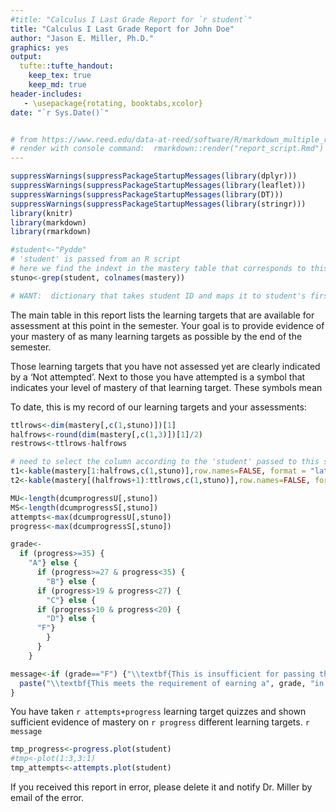 ```yaml
---
#title: "Calculus I Last Grade Report for `r student`"
title: "Calculus I Last Grade Report for John Doe"
author: "Jason E. Miller, Ph.D."
graphics: yes
output: 
  tufte::tufte_handout:
    keep_tex: true
    keep_md: true
header-includes:
   - \usepackage{rotating, booktabs,xcolor}
date: "`r Sys.Date()`"


# from https://www.reed.edu/data-at-reed/software/R/markdown_multiple_reports.html
# render with console command:  rmarkdown::render("report_script.Rmd")
---
```


```r
suppressWarnings(suppressPackageStartupMessages(library(dplyr)))
suppressWarnings(suppressPackageStartupMessages(library(leaflet)))
suppressWarnings(suppressPackageStartupMessages(library(DT)))
suppressWarnings(suppressPackageStartupMessages(library(stringr)))
library(knitr)
library(markdown)
library(rmarkdown)
```

```r
#student<-"Pydde"
# 'student' is passed from an R script
# here we find the indext in the mastery table that corresponds to this student
stuno<-grep(student, colnames(mastery))

# WANT:  dictionary that takes student ID and maps it to student's first and last names for customization purposes, below
```

The main table in this report lists the learning targets that are available for assessment at this point in the semester.  Your goal is to provide evidence of your mastery of as many learning targets as possible by the end of the semester.  

Those learning targets that you have not assessed yet are clearly indicated by a 'Not attempted'.  Next to those you have attempted is a symbol that indicates your level of mastery of that learning target.  These symbols mean

\begin{tabular}{ccl}
S & -- & Your work has provided satisfactory evidence of mastery \\
&& of the learning target.  \\
I & -- & Your work has provided insufficient evidence of mastery \\
&& of the learning target.  You should study the topic some \\
&&more and reassess.  \\
N & -- & Your work has provided no evidence of mastery of the \\
&&learning target.  You may not reassess the topic.  \\
\end{tabular}

\medskip

\noindent To date, this is my record of our learning targets and your assessments: 
```r

ttlrows<-dim(mastery[,c(1,stuno)])[1]
halfrows<-round(dim(mastery[,c(1,3)])[1]/2)
restrows<-ttlrows-halfrows

# need to select the column according to the 'student' passed to this script
t1<-kable(mastery[1:halfrows,c(1,stuno)],row.names=FALSE, format = "latex", booktabs = TRUE)
t2<-kable(mastery[(halfrows+1):ttlrows,c(1,stuno)],row.names=FALSE, format = "latex", booktabs = TRUE)

MU<-length(dcumprogressU[,stuno])
MS<-length(dcumprogressS[,stuno])
attempts<-max(dcumprogressU[,stuno])
progress<-max(dcumprogressS[,stuno])

grade<-
  if (progress>=35) {
    "A"} else { 
      if (progress>=27 & progress<35) {
        "B"} else { 
      if (progress>19 & progress<27) {
        "C"} else { 
      if (progress>10 & progress<20) {
        "D"} else {
      "F"}
        }
      }
    }

message<-if (grade=="F") {"\\textbf{This is insufficient for passing the course.}"} else {
  paste("\\textbf{This meets the requirement of earning a", grade, "in the course.}",sep=" ")
}

```

\begin{table}[!htb]
\begin{minipage}{.5\linewidth}
      \centering
        {`r t1`}
    \end{minipage}%
    \begin{minipage}{.5\linewidth}
      \centering
        {`r t2`}
        \end{minipage} 
\end{table}

You have taken `r attempts+progress` learning target quizzes and shown sufficient evidence of mastery on `r progress` different learning targets. `r message`

```r

tmp_progress<-progress.plot(student)
#tmp<-plot(1:3,3:1)
tmp_attempts<-attempts.plot(student)
```

\begin{center}
\includegraphics[width=6in]{`r tmp_progress`}

\includegraphics[width=6in]{`r tmp_attempts`}
\end{center}

\noindent If you received this report in error, please delete it and notify Dr. Miller by email\footnote{\texttt{jason.miller@csuci.edu}} of the error.




